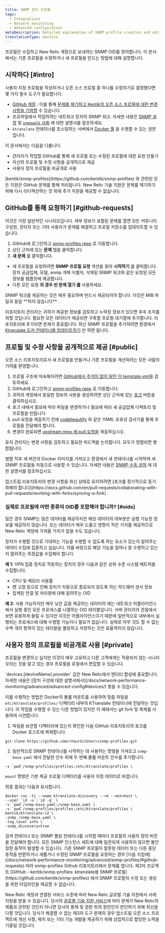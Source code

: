 ```yaml
---
title: SNMP 장치 프로필
tags:
  - Integrations
  - Network monitoring
  - Advanced configuration
metaDescription: Detailed explanation of SNMP profile creation and editing in New Relic.
translationType: machine
---
```


프로필은 수집하고 New Relic 계정으로 보내려는 SNMP OID를 정의합니다. 이 문서에서는 기존 프로필을 수정하거나 새 프로필을 만드는 방법에 대해 설명합니다.

## 시작하다 [#intro]

사용자 지정 프로필을 작성하거나 오픈 소스 프로필 중 하나를 수정하기로 결정했다면 몇 가지 필수 도구가 필요합니다.

* [GitHub 계정](https://github.com/) : 이를 통해 [문제를 제기하고 Kentik의 오픈 소스 프로필에 대한 변경 사항을 기여할](https://github.com/kentik/snmp-profiles) 수 있습니다.
* 프로파일에서 작업하려는 네트워크 장치의 SNMP 워크. 자세한 내용은 [SNMP 설정](/docs/network-performance-monitoring/setup-performance-monitoring/snmp-performance-monitoring/) 및 [`snmpwalk` 사용](/docs/network-performance-monitoring/troubleshooting/snmp-walk/) 에 대한 설명서를 참조하세요.
* `ktranslate` 컨테이너를 호스팅하는 서버에서 [Docker 풀](https://docs.docker.com/engine/reference/commandline/pull/) 을 수행할 수 있는 권한입니다.

이 문서에서는 다음을 다룹니다.

* 관리자가 작업할 GitHub를 통해 새 프로필 또는 수정된 프로필에 대한 요청 만들기
* 자신의 프로필 및 수정 사항을 공개적으로 제공
* 사용자 정의 프로필을 비공개로 사용

<Callout variant="tip">
  [kentik/snmp-profiles](https://github.com/kentik/snmp-profiles) 와 관련된 모든 지원은 GitHub 문제를 통해 처리됩니다. New Relic 기술 지원은 문제를 제기하기 위해 다시 리디렉션하는 것 외에 추가 지원을 제공할 수 없습니다.
</Callout>

## GitHub를 통해 요청하기 [#github-requests]

이것은 가장 일반적인 시나리오입니다. 세부 정보가 포함된 문제를 열면 모든 커뮤니티 구성원, 관리자 또는 기타 사용자가 문제를 해결하고 프로필 저장소를 업데이트할 수 있습니다.

1. GitHub에 로그인하고 [snmp-profiles repo](https://github.com/kentik/snmp-profiles) 로 이동합니다.
2. 상단 근처에 있는 **문제** 탭을 클릭합니다.
3. **새 문제** 를 클릭합니다.

* 새 프로필을 요청하려면 **SNMP 프로필 요청** 섹션을 찾아 **시작하기** 를 클릭합니다. 장치 공급업체, 모델, snmp 개체 식별자, 삭제된 SNMP 워크와 같은 요청된 모든 정보를 템플릿에 제공합니다.
* 다른 모든 요청 **의 경우 빈 문제 열기 를** 사용하세요.

<Callout variant="tip">
  SNMP 워크를 제공하는 것은 매우 중요하며 반드시 제공되어야 합니다. 이것은 MIB 파일과 동일 **하지 않습니다** .
</Callout>

리포지토리 관리자는 귀하가 제공한 정보를 검토하고 누락된 정보가 있으면 후속 조치를 취할 것입니다. 필요한 모든 데이터가 제공되면 구축할 프로필 대기열에 추가합니다. 리포지토리에 추가되면 문제가 종료됩니다. 최신 SNMP 프로필을 추가하려면 환경에서 [Ktranslate 도커 컨테이너를 업데이트하기](/docs/network-performance-monitoring/advanced/ktranslate-container-management#updating-the-container/) 만 하면 됩니다.

## 프로필 및 수정 사항을 공개적으로 제공 [#public]

오픈 소스 리포지토리로서 새 프로필을 만들거나 기존 프로필을 개선하려는 모든 사람의 기여를 환영합니다.

1. 프로필 구조에 익숙해지려면 [GitHub에서 주석이 많이 달린 이 template.yml을](https://github.com/kentik/snmp-profiles/blob/main/profiles/kentik_snmp/_template.yml) 검토하세요.
2. GitHub에 로그인하고 [snmp-profiles repo](https://github.com/kentik/snmp-profiles) 로 이동합니다.
3. 귀하의 계정에서 동일한 정보의 사본을 생성하려면 상단 근처에 있는 [포크](https://docs.github.com/en/get-started/quickstart/fork-a-repo) 버튼을 클릭하십시오.
4. 포크 내에서 필요에 따라 파일을 변경하거나 필요에 따라 새 공급업체 디렉토리 및 프로필을 만듭니다.
5. pull 요청을 제출하기 전에 [codebeautify](https://codebeautify.org/yaml-validator) 와 같은 YAML 유효성 검사기를 통해 프로필을 전달해야 합니다.
6. 변경이 완료되면 [upstream repo 에 pull 요청을](https://docs.github.com/en/pull-requests/collaborating-with-pull-requests/proposing-changes-to-your-work-with-pull-requests/creating-a-pull-request) 제출하십시오.

유지 관리자는 변경 사항을 검토하고 필요한 피드백을 논의합니다. 모두가 정렬되면 병합됩니다.

병합 직후 새 버전의 Docker 이미지를 가져오고 환경에서 새 컨테이너를 시작하여 새 SNMP 프로필을 자동으로 사용할 수 있습니다. 자세한 내용은 [SNMP 수동 설정](https://docs.newrelic.com/docs/network-performance-monitoring/setup-performance-monitoring/snmp-performance-monitoring/#manual-setup) 에 대한 설명서를 참조하십시오.

<Callout variant="tip">
  업스트림 리포지토리의 변경 사항을 최신 상태로 유지하려면 [포크를 정기적으로 동기화해야 합니다](https://docs.github.com/en/pull-requests/collaborating-with-pull-requests/working-with-forks/syncing-a-fork) .
</Callout>

### 실제로 프로필에 어떤 종류의 OID를 포함해야 합니까? [#oids]

많은 경우 SNMP는 많은 데이터를 제공하지만 해당 데이터의 대부분은 실행 가능한 정보를 제공하지 않습니다. 또는 데이터가 매우 드물고 영향이 적은 가치를 제공하므로 New Relic 계정에 가져올 가치가 없을 수도 있습니다.

장치가 수행할 것으로 기대하는 기능을 수행할 수 없도록 하는 요소가 있는지 알려주는 데이터 수집에 집중하고 싶습니다. 이를 바탕으로 해당 기능을 얼마나 잘 수행하고 있는지 알려주는 측정값을 수집해야 합니다.

**예 1:** VPN 집중 장치로 작동하는 장치의 경우 다음과 같은 상위 수준 시스템 메트릭을 수집합니다.

* CPU 및 메모리 사용률
* 팬 고장 등으로 인해 장치가 자동으로 종료되지 않도록 하는 하드웨어 센서 정보
* 집계된 연결 및 처리량에 대해 알려주는 OID

**예 2:** 사용 가능하지만 매우 낮은 값을 제공하는 데이터의 예는 네트워크 어플라이언스에서 실행 중인 모든 프로세스를 나열하는 OID 테이블입니다. 서버 관리자의 관점에서 보면 유용하게 들릴 수 있지만 이것은 어플라이언스이기 때문에 일반적으로 내부에서 실행되는 프로세스에 대해 수행할 기능이나 필요가 없습니다. 실제로 아무 것도 할 수 없는 수백 개의 항목이 있는 테이블을 폴링하고 저장하는 것은 효율적이지 않습니다.

## 사용자 정의 프로필을 비공개로 사용 [#private]

프로필을 변경하고 싶지만 이것이 매우 고유하고 다른 고객에게는 적용되지 않는 시나리오라는 것을 알고 있는 경우 프로필을 로컬에서 편집할 수 있습니다.

<Callout variant="tip">
  `devices.[deviceName].provider` 값은 New Relic에서 엔티티 합성에 중요합니다. 자세한 내용은 [장치 구성에 대한 설명서에서](/docs/network-performance-monitoring/advanced/advanced-config#devices/) 찾을 수 있습니다.
</Callout>

이를 수행하는 방법은 Docker의 볼륨 마운트를 사용하여 맞춤 파일을 `etc/ktranslate/profiles/` 디렉터리 내부의 KTranslate 컨테이너에 전달하는 것입니다. 이 작업을 수행할 수 있는 다른 방법이 있지만 이 예에서는 git fork 및 복제를 사용하여 시연합니다.

1. 파일을 보관할 디렉터리에 있는지 확인한 다음 GitHub 리포지토리의 포크를 Docker 호스트에 복제합니다.

```pwd
git clone https://github.com/<YourGitUser>/snmp-profiles.git
```

2. 일반적으로 SNMP 컨테이너를 시작하는 데 사용하는 명령을 가져오고 `snmp-base.yaml` 에서 전달한 인수 뒤에 두 번째 볼륨 마운트 인수를 추가합니다.

```
-v `pwd`/snmp-profiles/profiles:/etc/ktranslate/profiles \
```

`mount` 명령은 기본 제공 프로필 디렉터리를 사용자 지정 데이터로 바꿉니다.

최종 결과는 다음과 유사합니다.

```
docker run -ti --name ktranslate-discovery --rm --net=host \
--user `id -u`:`id -g` \
-v `pwd`/snmp-base.yaml:/snmp-base.yaml \
-v `pwd`/snmp-profiles/profiles:/etc/ktranslate/profiles \
kentik/ktranslate:v2 \
-snmp /snmp-base.yaml \
-log_level info \
-snmp_discovery=true
```

<Callout variant="tip">
  검색 컨테이너 또는 SNMP 폴링 컨테이너를 시작할 때마다 프로필의 사용자 정의 버전을 전달해야 합니다. 모든 SNMP 인스턴스 세트에 대해 일관되게 사용하지 않으면 불안정한 동작이 발생할 수 있습니다.
</Callout>

<Callout variant="tip">
  기존 SNMP 프로필이 잘못된 데이터 또는 다른 중단 동작을 반환하거나 새롭거나 수정된 SNMP 프로필을 요청하는 경우 [다음 지침에](/docs/network-performance-monitoring/advanced/snmp-profiles/#github-requests) 따라 snmp-profiles Github 리포지토리에서 문제를 엽니다. 제3자 프로젝트 [GitHub - kentik/snmp-profiles: ktranslate용 SNMP 프로필](https://github.com/kentik/snmp-profiles) 에서 SNMP 프로필의 수정 또는 생성을 위한 타임라인을 제공할 수 없습니다.
  
  New Relic 계정과 연결된 서비스 수준에 따라 New Relic 글로벌 기술 지원에서 사례 지원을 받을 수 있습니다. 당사의 [글로벌 기술 지원 서비스](/docs/licenses/license-information/general-usage-licenses/global-technical-support-offerings/#tstools)에 따라 문제가 New Relic의 제품과 관련된 것인지 아니면 당사의 통제 및 권한 밖의 원인인지 판단하기 위해 최선을 다할 것입니다. 당사가 해결할 수 없는 제3자 도구 문제의 경우 업스트림 오픈 소스 프로젝트에 개선 사항, 패치 또는 기타 기능 개발을 제공하기 위해 상업적으로 합당한 노력을 기울일 것입니다.
</Callout>